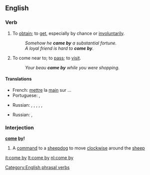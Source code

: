 ==English==

===Verb===
{{en-verb|inf=[[to]] [[come]] [[by]]|comes by|coming by|came by}}

# {{transitive}} To [[obtain]]; to [[get]], especially by chance or [[involuntarily]].
#:''Somehow he '''came by''' a substantial fortune.''
#:''A loyal friend is hard to '''come by'''.''
# {{intransitive}} To come near to; to [[pass]]; to [[visit]].
#:''Your beau '''came by''' while you were shopping.''

====Translations====
{{trans-top|to get (''trans.'')}}
* French: [[mettre]] la [[main]] sur ...
* Portuguese: {{t+|pt|encontrar}}, {{t|pt|pilhar}}
{{trans-mid}}
* Russian: {{t|ru|добывать|tr=dobyvát’|sc=Cyrl}} {{impf}},  {{t|ru|добыть|tr=dobýt’|sc=Cyrl}} {{pf}},  {{t|ru|доставать|tr=dostavát’|sc=Cyrl}} {{impf}},  {{t|ru|достать|tr=dostát’|sc=Cyrl}} {{pf}},  {{t|ru|получать|tr=polučát’|sc=Cyrl}} {{impf}},  {{t|ru|получить|tr=polučít’|sc=Cyrl}} {{pf}}
{{trans-bottom}}

{{trans-top|to pass or visit (''intrans.'')}}
* Russian: {{t|ru|заходить|tr=zaxodít'|sc=Cyrl}} {{impf}},  {{t|ru|зайти|tr=zajtí|sc=Cyrl}} {{pf}}
{{trans-mid}}
{{trans-bottom}}

===Interjection===
'''[[come]] [[by]]!'''

# A [[command]] to a [[sheepdog]] to move [[clockwise]] around the [[sheep]]

[[Category:English phrasal verbs]]

[[it:come by]]
[[lt:come by]]
[[nl:come by]]